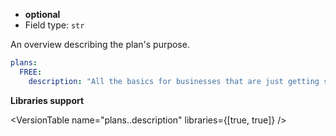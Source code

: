 
- **optional**
- Field type: `str`

An overview describing the plan's purpose.

```yaml
plans:
  FREE:
    description: "All the basics for businesses that are just getting started."
```

**Libraries support**

<VersionTable name="plans.<name>.description" libraries={[true, true]} />
